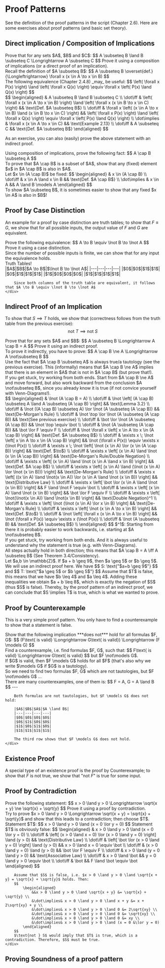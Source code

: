 
# Proof Patterns

See the definition of the proof patterns in the script (Chapter 2.6). Here are some exercises about proof patterns (and basic set theory).


## Direct implication / Composition of Implications

<Problem title="The Subset-Relation is transitive" source="Lemma 3.3">
    <div label="question">
        Prove that for any sets $A$, $B$ and $C$:
        $$
            A \subseteq B \land B \subseteq C \Longrightarrow A \subseteq C
        $$
        Prove it using a composition of implications (or a direct proof of an implication).
    </div>
    <div label="hint">
        Recall the definition of $A \subseteq B$:
        $$
            A \subseteq B \overset{def.}{\Longleftrightarrow} \forall x (x \in A \to x \in B)
        $$
    </div>
    <div label="hint">
        The following equivalence (Chapter 2.4.8) _may_ be useful:
        $$
            \left( \forall x P(x) \right) \land \left( \forall x Q(x) \right) \equiv \forall x \left( P(x) \land Q(x) \right)
        $$
    </div>
    <div label="answer">
        $$
            \begin{aligned}
                & A \subseteq B \land B \subseteq C \\
                \dot\iff & \left( \forall x (x \in A \to x \in B) \right) \land \left( \forall x (x \in B \to x \in C) \right) && \text{Def. $A \subseteq B$} \\
                \dot\iff & \forall x \left( (x \in A \to x \in B) \land (x \in B \to x \in C) \right) && \left( \forall x P(x) \right) \land \left( \forall x Q(x) \right) \equiv \forall x \left( P(x) \land Q(x) \right) \\
                \dot\implies & \forall x (x \in A \to x \in C) && \text{Example 2.13} \\
                \dot\iff & A \subseteq C && \text{Def. $A \subseteq B$}
            \end{aligned}
        $$
    </div>
</Problem>

As an exercise, you can also (easily) prove the above statement with an indirect proof.

<Problem title="Simple Fact about Subsets/Intersections" source="Max Obreiter">
    <div label="question">
        Using composition of implications, prove the following fact:
        $$
            A \cap B \subseteq A
        $$
    </div>
    <div label="hint">
        To prove that $A \cap B$ is a subset of $A$, show that any (fixed) element $x$ in $A \cap B$ is also in $A$.
    </div>
    <div label="answer">
        Let $x \in (A \cap B)$ be fixed:
        $$
            \begin{aligned}
                & x \in (A \cap B) \\
                \dot\iff & x \in A \land x \in B && \text{Def. $A \cap B$} \\
                \dot\implies & x \in A && A \land B \models A
            \end{aligned}
        $$
    </div>
    <div label="takeaway">
        To show $A \subseteq B$, it is sometimes easier to show that any fixed $x \in A$ is also in $B$!
    </div>
</Problem>



## Proof by Case Distinction
An example for a proof by case distinction are truth tables; to show that $F \equiv G$, we show that for all possible inputs, the output value of $F$ and $G$ are equivalent.

<Problem title="Lemma 2.6" source="Script">
    <div label="question">
        Prove the following equivalence:
        $$
            A \to B \equiv \lnot B \to \lnot A
        $$
        Prove it using a case distinction.
    </div>
    <div label="hint">
        Since the number of possible inputs is finite, we can show that for any input the equivalence holds.
    </div>
    <div label="hint">
        Truth Tables!
    </div>
    <div label="answer">
        |$A$|$B$|$A \to B$|$\lnot B \to \lnot A$|
        |---|---|---|---|
        |$0$|$0$|$1$|$1$|
        |$0$|$1$|$1$|$1$|
        |$1$|$0$|$0$|$0$|
        |$1$|$1$|$1$|$1$|

        Since both columns of the truth table are equivalent, it follows that $A \to B \equiv \lnot B \to \lnot A$
    </div>
</Problem>

## Indirect Proof of an Implication

To show that $S \implies T$ holds, we show that (correctness follows from the truth table from the previous exercise):
$$
    \text{not } T \implies \text{not } S
$$

<Problem title="Consistency 1" source="Theorem 3.4/Consistency.1">
    <div label="question">
        Prove that for any sets $A$ and $B$:
        $$
            A \subseteq B \Longrightarrow A \cap B = A
        $$
        Prove it using an indirect proof.
    </div>
    <div label="hint">
        To prove it indirectly, you have to prove:
        $$
            A \cap B \ne A \Longrightarrow A \not\subseteq B
        $$
    </div>
    <div label="hint">
        Use the fact that $A \cap B \subseteq A$ is always true/a tautology (see the previous exercise). This (informally) means that $A \cap B \ne A$ implies that there is an element in $A$ that is not in $A \cap B$ (but prove that!).
    </div>
    <div label="hint">
        If you get stuck, try working from both ends. Start from $A \cap B \ne A$ and move forward, but also work backward from the conclusion $A \not\subseteq B$, since you already know it is true (if not convice yourself with Venn-Diagrams!).
    </div>
    <div label="answer">
        $$
            \begin{aligned}
                & \lnot (A \cap B = A) \\
                \dot\iff & \lnot \left[ (A \cap B) \subseteq A \land A \subseteq (A \cap B) \right] && \text{Lemma 3.2} \\
                \dot\iff & \lnot ((A \cap B) \subseteq A) \lor \lnot (A \subseteq (A \cap B)) && \text{De-Morgan's Rule} \\
                \dot\iff & \lnot \top \lor \lnot (A \subseteq (A \cap B)) && \text{See previous exercise} \\
                \dot\iff & \bot \lor \lnot (A \subseteq (A \cap B)) && \lnot \top \equiv \bot \\
                \dot\iff & \lnot (A \subseteq (A \cap B)) && \bot \lor F \equiv F \\
                \dot\iff & \lnot \forall x \left[ x \in A \to x \in (A \cap B) \right] && \text{Def. $A \subseteq B$} \\
                \dot\iff & \exists x \; \lnot \left[ x \in A \to x \in (A \cap B) \right] && \lnot (\forall x P(x)) \equiv \exists x (\lnot P(x)) \\
                \dot\iff & \exists x \; \lnot \left[ \lnot (x \in A) \lor (x \in (A \cap B)) \right] && \text{Def. $\to$} \\
                \dot\iff & \exists x \left[ (x \in A) \land \lnot (x \in (A \cap B)) \right] && \text{De-Morgan's Rule/Double Negation} \\
                \dot\iff & \exists x \left[ (x \in A) \land \lnot (x \in A \land x \in B) \right] && \text{Def. $A \cap B$} \\
                \dot\iff & \exists x \left[ (x \in A) \land (\lnot (x \in A) \lor \lnot (x \in B))) \right] && \text{De-Morgan's Rule} \\
                \dot\iff & \exists x \left[ ((x \in A) \land \lnot(x \in A)) \lor (x \in A \land \lnot (x \in B)) \right] && \text{Distributive Law} \\
                \dot\iff & \exists x \left[ \bot \lor (x \in A \land \lnot (x \in B)) \right] && F \land \lnot F \equiv \bot \\
                \dot\iff & \exists x \left[ (x \in A) \land \lnot (x \in B) \right] && \bot \lor F \equiv F \\
                \dot\iff & \exists x \left[ \lnot(\lnot(x \in A)) \land \lnot(x \in B) \right] && \text{Double Negation}^1 \\
                \dot\iff & \exists x \left[ \lnot (\lnot (x \in A) \lor x \in B) \right] && \text{De-Morgan's Rule} \\
                \dot\iff & \exists x \left[ \lnot (x \in A \to x \in B) \right] && \text{Def. $\to$} \\
                \dot\iff & \lnot \left[ \forall x (x \in A \to x \in B) \right] && \lnot (\forall x P(x)) \equiv \exists x (\lnot P(x)) \\
                \dot\iff & \lnot (A \subseteq B) && \text{Def. $A \subseteq B$} \\
            \end{aligned}
        $$
        $^1$: Starting from there it is probably easier to work backwards, i.e. starting at $A \not\subseteq B$.
    </div>
    <div label="takeaway">
        If you get stuck, try working from both ends. And it is always useful to understand why the statement is true (e.g. with Venn-Diagrams).
    </div>
    <div label="takeaway">
        All steps actually hold in both direction; this means that $A \cap B = A \iff A \subseteq B$ (See Theorem 3.4/Consistency).
    </div>
</Problem>

<Problem title="Easy Arithmetic?" source="Tobias Steinbrecher">
    <div label="question">
        Let $a,b \in \mathbb{Z}$. If $a + b \geq 9$, then $a \geq 5$ or $b \geq 5$.
    </div>
    <div label="answer">
       We will use an indirect proof here. We have 
       $$
       S:  \text{"$a+b \geq 9$"}
       $$
    and 
    $$
    T: \text{"$a \geq 5$ or $b \geq 5$"}
    $$
    Assume that $T$ is false, this means that we have $b \leq 4$ and $a \leq 4$. Adding these inequalities we obtain $a + b \leq 8$, which is exactly the negation of $S$ (thus $S$ is false). Thereby, by the proof pattern of an indirect proof, we can conclude that $S \implies T$ is true, which is what we wanted to prove. 
    </div>
</Problem>


## Proof by Counterexample
This is a very simple proof pattern. You only have to find a counterexample to show that a statement is false.

<Problem title="Proof by Counterexample: Example" source="Lemma 2.4 reversed">
    <div label="question">
        Show that the following implication ***does not*** hold for all formulas $F, G$:
        $$
            (F\text{ is valid} \Longrightarrow G\text{ is valid}) \Longrightarrow (F \models G)
        $$
    </div>
    <div label="hint">
        Find a counterexample, i.e. find formulas $F, G$, such that:
        $$
            F\text{ is valid} \Longrightarrow G\text{ is valid}
        $$
        but $F \not\models G$.
    </div>
    <div label="hint">
        If $G$ is valid, then $F \models G$ holds for all $F$ (that's also why we write $\models G$ if $G$ is a tautology).
    </div>
    <div label="hint">
        So we need to find two formulas $F, G$ which are not tautologies, but $F \not\models G$ ...
    </div>
    <div label="answer">
        There are many counterexamples, one of them is:
        $$
            F = A, G = A \land B
        $$
        ---

        Both formulas are not tautologies, but $F \models G$ does not hold:

        |$A$|$B$|$A$|$A \land B$|
        |---|---|---|---|
        |$0$|$0$|$0$|$0$|
        |$0$|$1$|$0$|$0$|
        |$1$|$0$|$1$|$0$|
        |$1$|$1$|$1$|$1$|

        The third row shows that $F \models G$ does not hold.
    </div>
</Problem>

## Existence Proof
A special type of an existence proof is the proof by Counterexample; to show that $F$ is not true, we show that "not $F$" is true for some input.

## Proof by Contradiction

<Problem title="Problem 1" source="Yannick Funke">
    <div label="question">
        Prove the following statement:
        $$
            x > 0 \land y > 0 \Longrightarrow \sqrt{x + y} \ne \sqrt{x} + \sqrt{y}
        $$
        Prove it using a proof by contradiction.
    </div>
    <div label="hint">
        Try to prove $x > 0 \land y > 0 \Longrightarrow \sqrt{x + y} = \sqrt{x} + \sqrt{y}$ and show that this leads to a contradiction; then choose $T$.
    </div>
    <div label="answer">
        Statement $T$:
        $$
            x > 0 \land y > 0 \land (x = 0 \lor y = 0) 
        $$
        Statement $T$ is obviously false:
        $$
            \begin{aligned}
                & x > 0 \land y > 0 \land (x = 0 \lor y = 0) \\
                \dot\iff & \left[ (x > 0 \land x = 0) \lor (x > 0 \land y = 0) \right] \land (y > 0) && \text{Distributive Law} \\
                \dot\iff & \left[ \bot \lor (x > 0 \land y = 0) \right] \land (y > 0) && x > 0 \land x = 0 \equiv \bot \\
                \dot\iff & (x > 0 \land y = 0) \land (y > 0) && \bot \lor F \equiv F \\
                \dot\iff & x > 0 \land (y = 0 \land y > 0) && \text{Associative Law} \\
                \dot\iff & x > 0 \land \bot && y = 0 \land y > 0 \equiv \bot \\
                \dot\iff & \bot && F \land \bot \equiv \bot
            \end{aligned}
        $$

        Assume that $S$ is false, i.e. $x > 0 \land y > 0 \land \sqrt{x + y} = \sqrt{x} + \sqrt{y}$ holds. Then:
        $$
            \begin{aligned}
                &&x > 0 \land y > 0 \land \sqrt{x + y} &= \sqrt{x} + \sqrt{y} \\
                &\dot\implies& x > 0 \land y > 0 \land x + y &= x + 2\sqrt{xy} + y \\
                &\dot\implies& x > 0 \land y > 0 \land 0 &= 2\sqrt{xy} \\
                &\dot\implies& x > 0 \land y > 0 \land 0 &= \sqrt{xy} \\
                &\dot\implies& x > 0 \land y > 0 \land 0 &= xy \\
                &\dot\implies& x > 0 \land y > 0 \land (x = 0 &\lor y = 0)
            \end{aligned}
        $$
        $\text{not } S$ would imply that $T$ is true, which is a contradiction. Therefore, $S$ must be true.
    </div>
</Problem>

## Proving Soundness of a proof pattern



